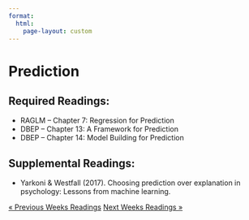 ```yaml
---
format: 
  html:
    page-layout: custom
---
```

<div class="page-readings">
<h1 class="h1-reading"> Prediction </h1>
<h2 class="h2-reading">Required Readings:</h2>
<ul class="ul-reading">
<li>RAGLM -- Chapter 7: Regression for Prediction</li>
<li>DBEP -- Chapter 13: A Framework for Prediction</li>
<li>DBEP -- Chapter 14: Model Building for Prediction</li>
</ul>

<h2 class="h2-reading">Supplemental Readings:</h2>
<ul class="ul-reading">
<li>Yarkoni & Westfall (2017). Choosing prediction over explanation in psychology: Lessons from machine learning.</li>
</ul>

<div class = "prev-next-container">
<a class="prev-next" href="reading-8.html">&laquo; Previous Weeks Readings</a>
<a class="prev-next" href="reading-10.html">Next Weeks Readings &raquo;</a>
</div>

</div>